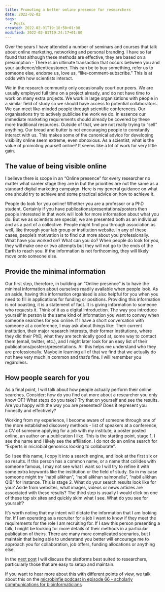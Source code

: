 ```yaml
---
title: Promoting a better online presence for researchers
date: 2022-02-02
tags:
  - Posts
created: 2022-02-01T19:18:50+01:00
modified: 2022-02-01T19:24:17+01:00
---
```


Over the years I have attended a number of seminars and courses that talk about online marketing, networking and personal branding. I have so far found that although these methods are effective, they are based on a presumption - There is an ultimate transaction that occurs between you and your audience/client/customer. This can be to buy something, refer us to someone else, endorse us, love us, “like-comment-subscribe.” This is at odds with how scientists interact.

We in the research community only occasionally court our peers. We are usually employed full time on a project already, and do not have time to work on many extra projects. We work in large organisations with people in a similar field of study so we should have access to potential collaborators. We can meet like-minded people through scientific conferences. Our organisations try to actively publicise the work we do. In essence our immediate marketing requirements should already be covered by these more traditional resources. Outside of that, we are not really trying to “sell” anything. Our bread and butter is not encouraging people to constantly interact with us. This makes some of the canonical advice for developing visibility online seem extreme, even obnoxious. As a scientist, what is the value of promoting yourself online? It seems like a lot of work for very little gain.

## The value of being visible online

I believe there is scope in an “Online presence” for every researcher no matter what career stage they are in but the priorities are not the same as a standard digital marketing campaign. Here is my general guidance on what one should try to achieve and some practical advice on how to achieve it.

People do look for you online! Whether you are a professor or a PhD student. Certainly if you have publications/presentations/posters then people interested in that work will look for more information about what you do. But we as scientists are special, we are presented both as an individual and as a part of a collective. People might find you through association as well, like through your lab group or institution website. In any of these cases, people’s motivation is to find out more about you professionally. What have you worked on? What can you do? When people do look for you, they will make one or two attempts but they will not go to the ends of the Earth to reach you. If the information is not forthcoming, they will likely move onto someone else.

## Provide the minimal information

Our first step, therefore, in building an “Online presence” is to have the minimal information about ourselves readily available when people look. As an aside, having this information organised is also helpful for you when you need to fill in applications for funding or positions. Providing this information is not boasting, it is a statement of fact. It is giving information to someone who requests it. Think of it as a digital introduction. The way you introduce yourself in person is the same kind of information you want to convey when someone searches for you online. If I have a short conversation with someone at a conference, I may ask about things like: Their current institution, their major research interests, their former institutions, where they did their PhD, what they are technically good at, some way to contact them (email, twitter, etc.), and I might later look for an easy list of their publications/posters/presentations. All this helps me understand who they are professionally. Maybe in learning all of that we find that we actually do not have very much in common and that’s fine. I will remember you regardless.

## How people search for you

As a final point, I will talk about how people actually perform their online searches. Consider; how do you find out more about a researcher you only know OF? What steps do you take? Try that on yourself and see the results. Are you happy with the way you are presented? Does it represent you honestly and effectively?

Working from my experience, I become aware of someone through one of the more established discovery methods - list of speakers at a conference, a CV of someone applying for a job with my institute, a poster posted online, an author on a publication I like. This is the starting point, stage 1, I see the name and I likely see the affiliation. I do not do an online search for “Experts in microbial genomics looking to collaborate”.

So I see this name, I copy it into a search engine, and look at the first six or so results. If this person has a common name, or a name that collides with someone famous, I may not see what I want so I will try to refine it with some extra keywords like the institution or the field of study. So in my case someone might try “nabil alikhan”, “nabil alikhan salmonella”, “nabil alikhan QIB” for instance. This is stage 2. What do your search results look like for you? Aside from websites, what images, videos or news articles are associated with these results? The third step is usually I would click on one of these top six sites and quickly skim what I see. What do you see for yourself?

It’s worth noting that my intent will dictate the information that I am looking for. If I am operating as a recruiter for a job I want to know if they meet the requirements for the role I am recruiting for. If I saw this person presenting a talk, I might be looking for more details of their methods in a particular publication of theirs. There are many more complicated scenarios, but I maintain that being able to understand you better will encourage me to approach you for collaboration, job offers, funding allocations or anything else.

In the [next post](/posts/digital-platforms-for-reseacher) I will discuss the platforms best suited to researchers, particularly those that are easy to setup and maintain.

If you want to hear more about this with different points of view, we talk about this on the [microbinfie podcast in episode 66 - scholarly communications for bioinformaticians ](https://soundcloud.com/microbinfie/66-scholarly-communications-for-bioinformaticians?utm_source=clipboard&utm_medium=text&utm_campaign=social_sharing)
